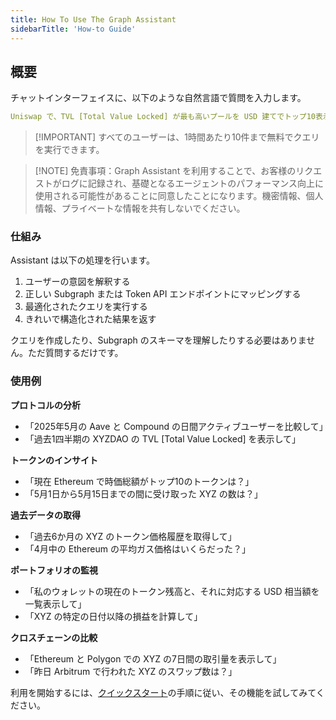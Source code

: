 ```yaml
---
title: How To Use The Graph Assistant
sidebarTitle: 'How-to Guide'
---
```


## 概要

チャットインターフェイスに、以下のような自然言語で質問を入力します。

```yaml
Uniswap で、TVL [Total Value Locked] が最も高いプールを USD 建てでトップ10表示して
```

> [!IMPORTANT] すべてのユーザーは、1時間あたり10件まで無料でクエリを実行できます。

> [!NOTE] 免責事項：Graph Assistant を利用することで、お客様のリクエストがログに記録され、基礎となるエージェントのパフォーマンス向上に使用される可能性があることに同意したことになります。機密情報、個人情報、プライベートな情報を共有しないでください。

### 仕組み

Assistant は以下の処理を行います。

1. ユーザーの意図を解釈する
2. 正しい Subgraph または Token API エンドポイントにマッピングする
3. 最適化されたクエリを実行する
4. きれいで構造化された結果を返す

クエリを作成したり、Subgraph のスキーマを理解したりする必要はありません。ただ質問するだけです。

### 使用例

**プロトコルの分析**

- 「2025年5月の Aave と Compound の日間アクティブユーザーを比較して」
- 「過去1四半期の XYZDAO の TVL [Total Value Locked] を表示して」

**トークンのインサイト**

- 「現在 Ethereum で時価総額がトップ10のトークンは？」
- 「5月1日から5月15日までの間に受け取った XYZ の数は？」

**過去データの取得**

- 「過去6か月の XYZ のトークン価格履歴を取得して」
- 「4月中の Ethereum の平均ガス価格はいくらだった？」

**ポートフォリオの監視**

- 「私のウォレットの現在のトークン残高と、それに対応する USD 相当額を一覧表示して」
- 「XYZ の特定の日付以降の損益を計算して」

**クロスチェーンの比較**

- 「Ethereum と Polygon での XYZ の7日間の取引量を表示して」
- 「昨日 Arbitrum で行われた XYZ のスワップ数は？」

利用を開始するには、[クイックスタート](/ai-suite/graph-assistant/quick-start/)の手順に従い、その機能を試してみてください。
